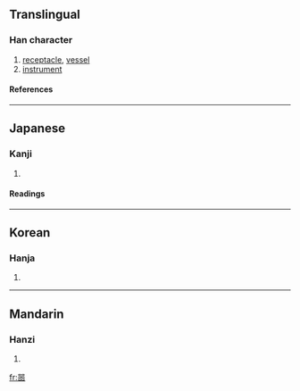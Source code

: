 {{see|器}}

==Translingual==
===Han character===
{{Han char|rn=30|rad=口|as=12|sn=15|four=|canj=口口一口口 (RRMRR)}}
# [[receptacle]], [[vessel]]
# [[instrument]]
====References====
{{Han ref|kx=0209.010|dkj=04311|dj=0431.240|hdz=10683.010|uh=5650|ud=22096}}
----
==Japanese==
===Kanji===
{{ja-kanji|grade=|rs=口12}}
# {{defn|Japanese}} 
====Readings====
{{ja-readings|on=[[き]] (ki)|kun=[[うつわ]] (utsuwa)}}
----
==Korean==
===Hanja===
{{ko-hanja|hangeul=기|rv=gi|mr=ki}}
# {{defn|Korean}}
----
==Mandarin==
===Hanzi===
{{cmn-hanzi|pin=[[qì]] ([[qi4]])|wg=ch'i<sup>4</sup>}}
# {{defn|Mandarin}}

[[fr:噐]]